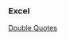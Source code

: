 
### Excel

[Double Quotes](https://docs.microsoft.com/en-US/office/troubleshoot/excel/export-text-file-with-comma-quote)




